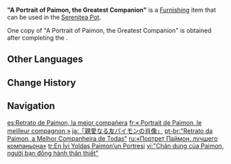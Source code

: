 {{Furnishing Infobox
|id             = 373335
|image          = Item "A Portrait of Paimon, the Greatest Companion".png
|category       = Landscape
|subcategory    = Ornament
|quality        = 4
|adeptal_energy = 90
|load           = 35
|reduced_load   = 24
|description    = The likeness of [[Paimon]], as drawn by [[Albedo]]. Strikingly lifelike and featuring exquisite brushwork, the overall look of this image is brilliant indeed. Albedo sought Paimon's opinion in coming up with the full, proper name for this work: "A Portrait of the [[Traveler]]'s Dear and Paramount Companion, Top Gourmet, and Teyvat's Number One Guide, Paimon." Unfortunately, Paimon herself cannot remember this name, and so it has been truncated to "A Portrait of Paimon, the Greatest Companion."
|mention        = Paimon;Albedo;Traveler
|source1        = ''[[The Shadows Deepen]]'' Event Quest
|event          = Shadows Amidst Snowstorms
|limited        = 1
}}
'''"A Portrait of Paimon, the Greatest Companion"''' is a [[Furnishing]] item that can be used in the [[Serenitea Pot]].

One copy of "A Portrait of Paimon, the Greatest Companion" is obtained after completing the {{Quest|The Shadows Deepen}}.

==Other Languages==
{{Other Languages
|en      = "A Portrait of Paimon, the Greatest Companion"
|zhs     = 「亲爱的挚友派蒙的肖像」
|zhs_rm  = "Qīn'ài de Zhìyǒu Pàiméng de Xiàoxiàng"
|zht     = 「親愛的摯友派蒙的肖像」
|zht_rm  = "Qīn'ài de Zhìyǒu Pàiméng de Xiàoxiàng"
|zh_tl   = "Portrait of Dear Close Friend Paimon"
|ja      = 「親愛なる友パイモンの肖像」
|ja_rm   = "Shin'ai naru Tomo Paimon no Shoozoo"
|ja_tl   = "Portrait of Paimon, Dear Friend"
|ko      = 「친애하는 친구 페이몬의 초상화」
|ko_rm   = "Chinaehaneun Chingu Peimon-ui Chosanghwa"
|ko_tl   = "Dear Friend Paimon's Portrait"
|es      = Retrato de Paimon, la mejor compañera
|es_tl   = Portrait of Paimon, the Best Companion
|fr      = «&nbsp;Portrait de Paimon, le meilleur compagnon&nbsp;»
|fr_tl   = "Portrait of Paimon, the Best Companion"
|ru      = «Портрет Паймон, лучшего компаньона»
|ru_tl   = "A Portrait of Paimon, the Best Companion"
|th      = "ภาพวาด Paimon เพื่อนรักของฉัน"
|th_rm   = "Phap wat Paimon phuean rak khong chan"
|th_tl   = "A Painting of Paimon My Beloved Friend"
|vi      = "Chân dung của Paimon, người bạn đồng hành thân thiết"
|vi_tl   = "Portrait of Paimon, a Dear Companion"
|de      = „Porträt von Paimon, der allerbesten Reisegefährtin“
|de_tl   = "Portrait of Paimon, the Bestest Travel Companion"
|id      = "Lukisan Paimon, Sahabat Paling Setia"
|id_tl   = "Painting of Paimon, the Most Loyal Companion"
|pt      = "Retrato da Paimon, a Melhor Companheira de Todas"
|pt_tl   = "Portrait of Paimon, the Best Companion of All" 
|tr      = En İyi Yoldaş Paimon'un Portresi
|tr_tl   = Portrait of the Best Companion Paimon
|it      = Un ritratto di Paimon, la migliore compagna
|it_tl   = A Portrait of Paimon, the Best Companion
}}

==Change History==
{{Change History|2.3}}

==Navigation==
{{Furnishing Navbox|exterior}}

[[es:Retrato de Paimon, la mejor compañera]]
[[fr:« Portrait de Paimon, le meilleur compagnon »]]
[[ja:「親愛なる友パイモンの肖像」]]
[[pt-br:"Retrato da Paimon, a Melhor Companheira de Todas"]]
[[ru:«Портрет Паймон, лучшего компаньона»]]
[[tr:En İyi Yoldaş Paimon’un Portresi]]
[[vi:"Chân dung của Paimon, người bạn đồng hành thân thiết"]]